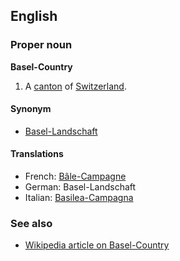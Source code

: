 ==English==
===Proper noun===
'''Basel-Country'''

#A [[canton]] of [[Switzerland]].

====Synonym====
*[[Basel-Landschaft]]

====Translations====
*French: [[Bâle-Campagne]]
*German: Basel-Landschaft
*Italian: [[Basilea-Campagna]]

===See also===
*[[en:Basel-Country|Wikipedia article on Basel-Country]]